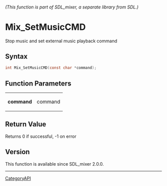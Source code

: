 ====== (This function is part of SDL_mixer, a separate library from SDL.) ======
= Mix_SetMusicCMD =

Stop music and set external music playback command 

== Syntax ==

<syntaxhighlight lang='c'>
int Mix_SetMusicCMD(const char *command);
</syntaxhighlight>

== Function Parameters ==

{|
|'''command'''
|command
|}

== Return Value ==

Returns 0 if successful, -1 on error

== Version ==

This function is available since SDL_mixer 2.0.0.

----
[[CategoryAPI]]



